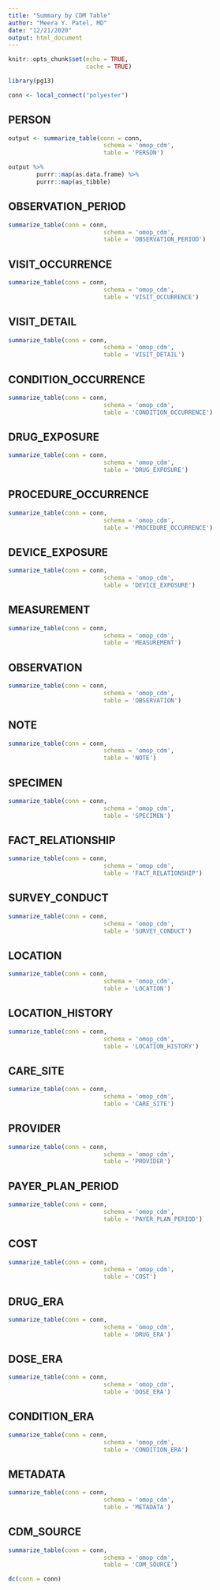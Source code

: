 ```yaml
---
title: "Summary by CDM Table"
author: "Meera Y. Patel, MD"
date: "12/21/2020"
output: html_document
---
```


```r
knitr::opts_chunk$set(echo = TRUE,
                      cache = TRUE)
```

```r
library(pg13)
```

```r
conn <- local_connect("polyester")
```

## PERSON  

```r
output <- summarize_table(conn = conn, 
                           schema = 'omop_cdm', 
                           table = 'PERSON')
```

```r
output %>% 
        purrr::map(as.data.frame) %>%
        purrr::map(as_tibble) 
```

## OBSERVATION_PERIOD  

```r
summarize_table(conn = conn, 
                           schema = 'omop_cdm', 
                           table = 'OBSERVATION_PERIOD')
```


## VISIT_OCCURRENCE  

```r
summarize_table(conn = conn, 
                           schema = 'omop_cdm', 
                           table = 'VISIT_OCCURRENCE')
```


## VISIT_DETAIL  

```r
summarize_table(conn = conn, 
                           schema = 'omop_cdm', 
                           table = 'VISIT_DETAIL')
```


## CONDITION_OCCURRENCE  

```r
summarize_table(conn = conn, 
                           schema = 'omop_cdm', 
                           table = 'CONDITION_OCCURRENCE')
```


## DRUG_EXPOSURE  

```r
summarize_table(conn = conn, 
                           schema = 'omop_cdm', 
                           table = 'DRUG_EXPOSURE')
```


## PROCEDURE_OCCURRENCE  

```r
summarize_table(conn = conn, 
                           schema = 'omop_cdm', 
                           table = 'PROCEDURE_OCCURRENCE')
```


## DEVICE_EXPOSURE  

```r
summarize_table(conn = conn, 
                           schema = 'omop_cdm', 
                           table = 'DEVICE_EXPOSURE')
```


## MEASUREMENT  

```r
summarize_table(conn = conn, 
                           schema = 'omop_cdm', 
                           table = 'MEASUREMENT')
```


## OBSERVATION  

```r
summarize_table(conn = conn, 
                           schema = 'omop_cdm', 
                           table = 'OBSERVATION')
```


## NOTE  

```r
summarize_table(conn = conn, 
                           schema = 'omop_cdm', 
                           table = 'NOTE')
```


## SPECIMEN  

```r
summarize_table(conn = conn, 
                           schema = 'omop_cdm', 
                           table = 'SPECIMEN')
```


## FACT_RELATIONSHIP  

```r
summarize_table(conn = conn, 
                           schema = 'omop_cdm', 
                           table = 'FACT_RELATIONSHIP')
```


## SURVEY_CONDUCT  

```r
summarize_table(conn = conn, 
                           schema = 'omop_cdm', 
                           table = 'SURVEY_CONDUCT')
```


## LOCATION  

```r
summarize_table(conn = conn, 
                           schema = 'omop_cdm', 
                           table = 'LOCATION')
```


## LOCATION_HISTORY  

```r
summarize_table(conn = conn, 
                           schema = 'omop_cdm', 
                           table = 'LOCATION_HISTORY')
```


## CARE_SITE  

```r
summarize_table(conn = conn, 
                           schema = 'omop_cdm', 
                           table = 'CARE_SITE')
```


## PROVIDER  

```r
summarize_table(conn = conn, 
                           schema = 'omop_cdm', 
                           table = 'PROVIDER')
```


## PAYER_PLAN_PERIOD  

```r
summarize_table(conn = conn, 
                           schema = 'omop_cdm', 
                           table = 'PAYER_PLAN_PERIOD')
```


## COST  

```r
summarize_table(conn = conn, 
                           schema = 'omop_cdm', 
                           table = 'COST')
```


## DRUG_ERA  

```r
summarize_table(conn = conn, 
                           schema = 'omop_cdm', 
                           table = 'DRUG_ERA')
```


## DOSE_ERA  

```r
summarize_table(conn = conn, 
                           schema = 'omop_cdm', 
                           table = 'DOSE_ERA')
```


## CONDITION_ERA  

```r
summarize_table(conn = conn, 
                           schema = 'omop_cdm', 
                           table = 'CONDITION_ERA')
```


## METADATA  

```r
summarize_table(conn = conn, 
                           schema = 'omop_cdm', 
                           table = 'METADATA')
```


## CDM_SOURCE  

```r
summarize_table(conn = conn, 
                           schema = 'omop_cdm', 
                           table = 'CDM_SOURCE')
```

```r
dc(conn = conn)
```

